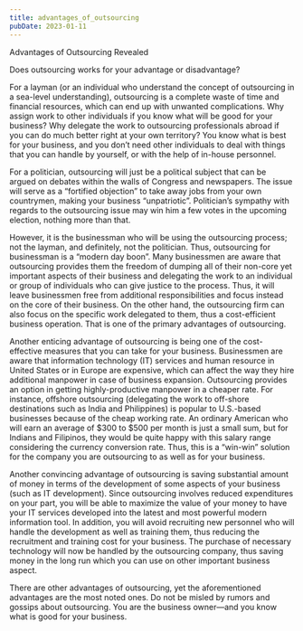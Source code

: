 ```yaml
---
title: advantages_of_outsourcing
pubDate: 2023-01-11
---
```


Advantages of Outsourcing Revealed


Does outsourcing works for your advantage or disadvantage?

For a layman (or an individual who understand the concept of outsourcing in a sea-level understanding), outsourcing is a complete waste of time and financial resources, which can end up with unwanted complications. Why assign work to other individuals if you know what will be good for your business? Why delegate the work to outsourcing professionals abroad if you can do much better right at your own territory? You know what is best for your business, and you don’t need other individuals to deal with things that you can handle by yourself, or with the help of in-house personnel. 

For a politician, outsourcing will just be a political subject that can be argued on debates within the walls of Congress and newspapers. The issue will serve as a “fortified objection” to take away jobs from your own countrymen, making your business “unpatriotic”. Politician’s sympathy with regards to the outsourcing issue may win him a few votes in the upcoming election, nothing more than that. 

However, it is the businessman who will be using the outsourcing process; not the layman, and definitely, not the politician. Thus, outsourcing for businessman is a “modern day boon”. Many businessmen are aware that outsourcing provides them the freedom of dumping all of their non-core yet important aspects of their business and delegating the work to an individual or group of individuals who can give justice to the process. Thus, it will leave businessmen free from additional responsibilities and focus instead on the core of their business. On the other hand, the outsourcing firm can also focus on the specific work delegated to them, thus a cost-efficient business operation. That is one of the primary advantages of outsourcing. 

Another enticing advantage of outsourcing is being one of the cost-effective measures that you can take for your business. Businessmen are aware that information technology (IT) services and human resource in United States or in Europe are expensive, which can affect the way they hire additional manpower in case of business expansion. Outsourcing provides an option in getting highly-productive manpower in a cheaper rate. For instance, offshore outsourcing (delegating the work to off-shore destinations such as India and Philippines) is popular to U.S.-based businesses because of the cheap working rate. An ordinary American who will earn an average of $300 to $500 per month is just a small sum, but for Indians and Filipinos, they would be quite happy with this salary range considering the currency conversion rate. Thus, this is a “win-win” solution for the company you are outsourcing to as well as for your business. 

Another convincing advantage of outsourcing is saving substantial amount of money in terms of the development of some aspects of your business (such as IT development). Since outsourcing involves reduced expenditures on your part, you will be able to maximize the value of your money to have your IT services developed into the latest and most powerful modern information tool. In addition, you will avoid recruiting new personnel who will handle the development as well as training them, thus reducing the recruitment and training cost for your business. The purchase of necessary technology will now be handled by the outsourcing company, thus saving money in the long run which you can use on other important business aspect. 

There are other advantages of outsourcing, yet the aforementioned advantages are the most noted ones. Do not be misled by rumors and gossips about outsourcing. You are the business owner—and you know what is good for your business.